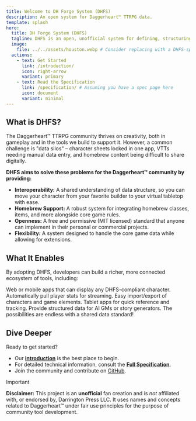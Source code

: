 ```yaml
---
title: Welcome to DH Forge System (DHFS)
description: An open system for Daggerheart™ TTRPG data.
template: splash
hero:
  title: DH Forge System (DHFS)
  tagline: DHFS is an open, unofficial system for defining, structuring, and sharing player character and game data for the Daggerheart™ TTRPG. It aims to create a common language for digital tools, allowing seamless interoperability.
  image:
    file: ../../assets/houston.webp # Consider replacing with a DHFS-specific image
  actions:
    - text: Get Started
      link: /introduction/
      icon: right-arrow
      variant: primary
    - text: Read the Specification
      link: /specification/ # Assuming you have a spec page here
      icon: document
      variant: minimal
---
```



## What is DHFS?

The Daggerheart™ TTRPG community thrives on creativity, both in gameplay and in the tools we build to support it. However, a common challenge is "data silos" – character sheets locked in one app, VTTs needing manual data entry, and homebrew content being difficult to share digitally.

**DHFS aims to solve these problems for the Daggerheart™ community by providing:**

-   **Interoperability:** A shared understanding of data structure, so you can move your character from your favorite builder to your virtual tabletop with ease.
-   **Homebrew Support:** A robust system for integrating homebrew classes, items, and more alongside core game rules.
-   **Openness:** A free and permissive (MIT licensed) standard that anyone can implement in their personal or commercial projects.
-   **Flexibility:** A system designed to handle the core game data while allowing for extensions.

## What It Enables

By adopting DHFS, developers can build a richer, more connected ecosystem of tools, including:

<CardGrid>
  <Card title="Visual Character Sheets" icon="pencil">
    Web or mobile apps that can display any DHFS-compliant character.
  </Card>
  <Card title="Livestream Overlays" icon="presentation">
    Automatically pull player stats for streaming.
  </Card>
  <Card title="Virtual Tabletops" icon="laptop">
    Easy import/export of characters and game elements.
  </Card>
  <Card title="Digital Tools for In-Person Play" icon="tablet">
    Tablet apps for quick reference and tracking.
  </Card>
  <Card title="AI & Narrative Tools" icon="puzzle">
    Provide structured data for AI GMs or story generators.
  </Card>
  <Card title="And much more..." icon="rocket">
    The possibilities are endless with a shared data standard!
  </Card>
</CardGrid>

## Dive Deeper

Ready to get started?

-   Our **[introduction](/introduction/)** is the best place to begin.
-   For detailed technical information, consult the **[Full Specification](/specification)**.
-   Join the community and contribute on [GitHub](https://github.com/DH-Forge/system).

> [!IMPORTANT]
> **Disclaimer:** This project is an **unofficial** fan creation and is _not_ affiliated with, or endorsed by, Darrington Press LLC. It uses names and concepts related to Daggerheart™ under fair use principles for the purpose of community tool development.
